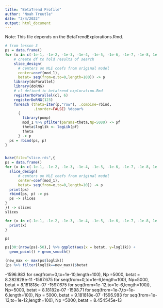 ```yaml
---
title: "BetaTrend Profile"
author: "Noah Treutle"
date: "3/4/2022"
output: html_document
---
```


Note: This file depends on the BetaTrendExplorations.Rmd.

```r
# from lesson 3
ps = data.frame()
for (x in c(-1e-1, -1e-2, -1e-3, -1e-4, -1e-5, -1e-6, -1e-7, -1e-8, 1e-1, 1e-2, 1e-3, 1e-4, 1e-5)) {
    # create df to hold results of search
    slice_design(
      # centers on MLE coefs from original model
      center=coef(mod_1),
      betat= seq(from=x,to=0,length=100)) -> p
    library(doParallel)
    library(doRNG)
    # cl defined in betatrend exploration.Rmd
    registerDoParallel(cl, 6)
    registerDoRNG(123)
    foreach (theta=iter(p,"row"), .combine=rbind,
             .inorder=FALSE) %dopar%
      {
        library(pomp)
        mod_1 %>% pfilter(params=theta,Np=5000) -> pf
        theta$loglik <- logLik(pf)
        theta
      } -> p
  ps = rbind(ps, p)
}
```

```r


```


```r
bake(file="slice.rds",{
ps = data.frame()
for (x in c(-1e-1, -1e-2, -1e-3, -1e-4, -1e-5, -1e-6, -1e-7, -1e-8, 1e-1, 1e-2, 1e-3, 1e-4, 1e-5)) {
  slice_design(
      # centers on MLE coefs from original model
      center=coef(mod_1),
      betat= seq(from=x,to=0,length=10)) -> p
  print(ps)
  rbind(ps, p) -> ps
  ps -> slices
}
}) -> slices
slices

for (x in c(-1e-1, -1e-2, -1e-3, -1e-4, -1e-5, -1e-6, -1e-7, -1e-8, 1e-1, 1e-2, 1e-3, 1e-4, 1e-5)) {
  print(x)
}
```

```r
ps
```



```r
ps[30:(nrow(ps)-50),] %>% ggplot(aes(x = betat, y=loglik)) +
  geom_point() + geom_smooth()
```




```r
(new_max <- max(ps$loglik))
(ps %>% filter(loglik==new_max))$betat
```

-1596.983 for seq(from=0,to=1e-10,length=100), Np =5000, betat = 8.282828e-11
-1597.675 for seq(from=0,to=1e-6,length=100), Np=5000, betat = 8.181818e-07
-1597.675 for seq(from=1e-12,to=1e-6,length=100)), Np=5000, betat = 8.18182e-07
-1598.71 for seq(from=1e-7,to=1e-6,length=100), Np = 5000, betat = 9.181818e-07
-1596.983 for seq(from=1e-13,to=1e-12,length=100), Np =5000, betat = 8.454545e-13






